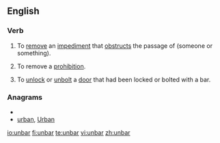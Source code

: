 ==English==
===Verb===
{{en-verb|unbarr|ed}}
# {{transitive}} To [[remove]] an [[impediment]] that [[obstruct]]s the passage of (someone or something).
# {{transitive}} To remove a [[prohibition]].
# {{transitive}} To [[unlock]] or [[unbolt]] a [[door]] that had been locked or bolted with a bar.

===Anagrams===
* {{alphagram|abnru}}
* [[urban#English|urban]], [[Urban#English|Urban]]

[[io:unbar]]
[[fi:unbar]]
[[te:unbar]]
[[vi:unbar]]
[[zh:unbar]]